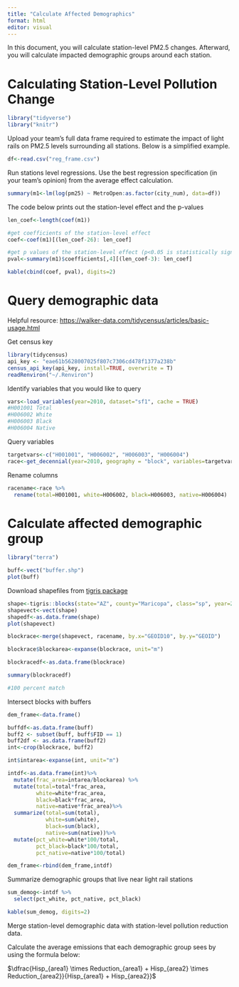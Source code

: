 ---
title: "Calculate Affected Demographics"
format: html
editor: visual
---

In this document, you will calculate station-level PM2.5 changes. Afterward, you will calculate impacted demographic groups around each station.

# Calculating Station-Level Pollution Change

```{r}
library("tidyverse")
library("knitr")
```

Upload your team's full data frame required to estimate the impact of light rails on PM2.5 levels surrounding all stations. Below is a simplified example.

```{r}
df<-read.csv("reg_frame.csv")
```

Run stations level regressions. Use the best regression specification (in your team's opinion) from the average effect calculation.

```{r}
summary(m1<-lm(log(pm25) ~ MetroOpen:as.factor(city_num), data=df))
```

The code below prints out the station-level effect and the p-values

```{r}
len_coef<-length(coef(m1))

#get coefficients of the station-level effect
coef<-coef(m1)[(len_coef-26): len_coef]

#get p values of the station-level effect (p<0.05 is statistically significant)
pval<-summary(m1)$coefficients[,4][(len_coef-3): len_coef]

kable(cbind(coef, pval), digits=2)
```

# Query demographic data

Helpful resource: <https://walker-data.com/tidycensus/articles/basic-usage.html>

Get census key

```{r}
library(tidycensus)
api_key <- "eae61b5628007025f807c7306cd478f1377a238b"
census_api_key(api_key, install=TRUE, overwrite = T)
readRenviron("~/.Renviron")
```

Identify variables that you would like to query

```{r}
vars<-load_variables(year=2010, dataset="sf1", cache = TRUE)
#H001001 Total
#H006002 White
#H006003 Black
#H006004 Native
```

Query variables

```{r}
targetvars<-c("H001001", "H006002", "H006003", "H006004")
race<-get_decennial(year=2010, geography = "block", variables=targetvars, state="AZ", county="Maricopa", output="wide")
```

Rename columns

```{r}
racename<-race %>%
  rename(total=H001001, white=H006002, black=H006003, native=H006004)
```

# Calculate affected demographic group

```{r}
library("terra")
```

```{r}
buff<-vect("buffer.shp")
plot(buff)
```

Download shapefiles from [tigris package](https://github.com/walkerke/tigris)

```{r}
shape<-tigris::blocks(state="AZ", county="Maricopa", class="sp", year=2010)
shapevect<-vect(shape)
shapedf<-as.data.frame(shape)
plot(shapevect)
```

```{r}
blockrace<-merge(shapevect, racename, by.x="GEOID10", by.y="GEOID")

blockrace$blockarea<-expanse(blockrace, unit="m")

blockracedf<-as.data.frame(blockrace)

summary(blockracedf)

#100 percent match
```

Intersect blocks with buffers

```{r}
dem_frame<-data.frame()
```

```{r}
buffdf<-as.data.frame(buff)
buff2 <- subset(buff, buff$FID == 1)
buff2df <- as.data.frame(buff2)
int<-crop(blockrace, buff2)

int$intarea<-expanse(int, unit="m")

intdf<-as.data.frame(int)%>%
  mutate(frac_area=intarea/blockarea) %>%
  mutate(total=total*frac_area, 
         white=white*frac_area, 
         black=black*frac_area, 
         native=native*frac_area)%>%
  summarize(total=sum(total), 
            white=sum(white), 
            black=sum(black), 
            native=sum(native))%>%
  mutate(pct_white=white*100/total, 
         pct_black=black*100/total, 
         pct_native=native*100/total)

dem_frame<-rbind(dem_frame,intdf)
```

Summarize demographic groups that live near light rail stations

```{r}
sum_demog<-intdf %>%
  select(pct_white, pct_native, pct_black)

kable(sum_demog, digits=2)
```

Merge station-level demographic data with station-level pollution reduction data.

Calculate the average emissions that each demographic group sees by using the formula below:

$\dfrac{Hisp_{area1} \times Reduction_{area1} + Hisp_{area2} \times Reduction_{area2}}{Hisp_{area1} + Hisp_{area2}}$
